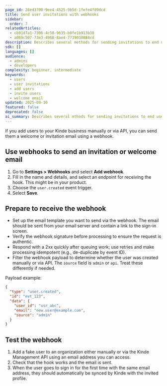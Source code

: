 ```yaml
---
page_id: 28ed3700-9ee4-4525-9b5d-1fefe4f89dcd
title: Send user invitations with webhooks
sidebar:
  order: 7
relatedArticles:
  - cb91d7a1-7306-4c58-9635-b0fe1b913b38
  - a069c507-73e3-4968-8ae4-7739030884cd
description: Describes several methods for sending invitations to end users, including from one organization member to another.
sdk: []
languages: []
audience:
  - admins
  - developers
complexity: beginner, intermediate
keywords:
  - users
  - user invitations
  - add users
  - invite users
  - welcome email
updated: 2025-09-10
featured: false
deprecated: false
ai_summary: Describes several mthods for sending invitations to end users, including from one org member to another.
---
```


If you add users to your Kinde business manually or via API, you can send them a welcome or invitation email using a webhook. 

## Use webhooks to send an invitation or welcome email

1. Go to **Settings > Webhooks** and select **Add webhook**.
2. Fill in the name and details, and select an endpoint for receiving the hook. This might be in your product.
3. Choose the `user.created` event trigger.
4. Select **Save**.

## Prepare to receive the webhook

- Set up the email template you want to send via the webhook. The email should be sent from your email server and contain a link to the sign-in screen.
- Verify the webhook signature before processing to ensure the request is authentic.
- Respond with a 2xx quickly after queuing work; use retries and make processing idempotent (e.g., de-duplicate by event ID).
- Filter the webhook payload to determine whether the user was created manually or via API. The `source` field is `admin` or `api`. Treat these differently if needed.

Payload example:

```json
{
  "type": "user.created",
  "id": "evt_123",
  "data": {
    "user_id": "usr_abc",
    "email": "new.user@example.com",
    "source": "admin"
  }
}
```

## Test the webhook

1. Add a fake user to an organization either manually or via the Kinde Management API using an email address you can access.
2. Check that the hook works and the email is sent.
3. When the user goes to sign in for the first time with the same email address, they should automatically be synced by Kinde with the invited profile.
